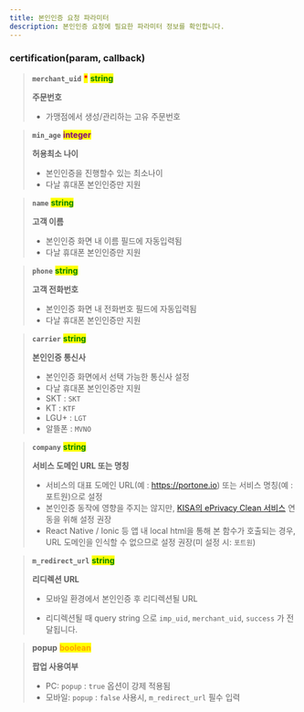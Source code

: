 ```yaml
---
title: 본인인증 요청 파라미터
description: 본인인증 요청에 필요한 파라미터 정보를 확인합니다.
---
```


### certification(param, callback) <a href="#certification" id="certification"></a>

> **`merchant_uid`** <mark style="color:red;">**\***</mark> <mark style="color:green;">**string**</mark>
>
> **주문번호**
>
> - 가맹점에서 생성/관리하는 고유 주문번호

> **`min_age`** <mark style="color:purple;">**integer**</mark>
>
> **허용최소 나이**
>
> - 본인인증을 진행할수 있는 최소나이
> - 다날 휴대폰 본인인증만 지원

> **`name`** <mark style="color:green;">**string**</mark>
>
> **고객 이름**
>
> - 본인인증 화면 내 이름 필드에 자동입력됨
> - 다날 휴대폰 본인인증만 지원

> **`phone`** <mark style="color:green;">**string**</mark>
>
> **고객 전화번호**
>
> - 본인인증 화면 내 전화번호 필드에 자동입력됨
> - 다날 휴대폰 본인인증만 지원

> **`carrier`** <mark style="color:green;">**string**</mark>
>
> **본인인증 통신사**
>
> - 본인인증 화면에서 선택 가능한 통신사 설정
> - 다날 휴대폰 본인인증만 지원
> - SKT : `SKT`
> - KT : `KTF`
> - LGU+ : `LGT`
> - 알뜰폰 : `MVNO`

> **`company`** <mark style="color:green;">**string**</mark>
>
> **서비스 도메인 URL 또는 명칭**
>
> - 서비스의 대표 도메인 URL(예 : https://portone.io) 또는 서비스 명칭(예 : 포트원)으로 설정
> - 본인인증 동작에 영향을 주지는 않지만, [KISA의 ePrivacy Clean 서비스](https://www.eprivacy.go.kr/) 연동을 위해 설정 권장
> - React Native / Ionic 등 앱 내 local html을 통해 본 함수가 호출되는 경우, URL 도메인을 인식할 수 없으므로 설정 권장(미 설정 시: `포트원`)

> **`m_redirect_url`** <mark style="color:green;">**string**</mark>
>
> **리디렉션 URL**
>
> - 모바일 환경에서 본인인증 후 리디렉션될 URL
>
> - 리디렉션될 때 query string 으로 `imp_uid`, `merchant_uid`, `success` 가 전달됩니다.

> **popup** <mark style="color:orange;">**boolean**</mark>
>
> **팝업 사용여부**
>
> - PC: `popup` : `true` 옵션이 강제 적용됨
> - 모바일: `popup` : `false` 사용시, `m_redirect_url` 필수 입력

